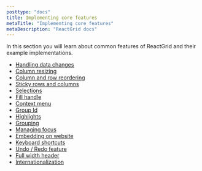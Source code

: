 ```yaml
---
posttype: "docs"
title: Implementing core features
metaTitle: "Implementing core features"
metaDescription: "ReactGrid docs"
---
```


In this section you will learn about common features of ReactGrid and their example implementations.

* [Handling data changes](/docs/3.1/2-implementing-core-features/1-handling-changes/)
* [Column resizing](/docs/3.1/2-implementing-core-features/2-column-resizing/)
* [Column and row reordering](/docs/3.1/2-implementing-core-features/3-column-and-row-reordering/)
* [Sticky rows and columns](/docs/3.1/2-implementing-core-features/4-sticky/)
* [Selections](/docs/3.1/2-implementing-core-features/4a-selections/)
* [Fill handle](/docs/3.1/2-implementing-core-features/4b-fill-handle/)
* [Context menu](/docs/3.1/2-implementing-core-features/5-context-menu/)
* [Group Id](/docs/3.1/2-implementing-core-features/5a-groupId/)
* [Highlights](/docs/3.1/2-implementing-core-features/6-highlights/)
* [Grouping](/docs/3.1/2-implementing-core-features/6a-grouping/)
* [Managing focus](/docs/3.1/2-implementing-core-features/7-managing-focus/)
* [Embedding on website](/docs/3.1/2-implementing-core-features/8-embedding-on-website/)
* [Keyboard shortcuts](/docs/3.1/2-implementing-core-features/9-keyboard-shortcuts/)
* [Undo / Redo feature](/docs/3.1/2-implementing-core-features/9a-undo-redo-feature/)
* [Full width header](/docs/3.1/2-implementing-core-features/9b-full-width-header/)
* [Internationalization](/docs/3.1/2-implementing-core-features/9c-internationalization/)